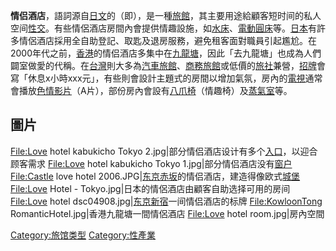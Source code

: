 {{expand|time=2011-06-23T07:01:58+00:00}}
{{NoteTA
|1= zh-cn:情侣酒店; zh-tw:愛情賓館;
|2= zh-tw:愛情賓館; zh-hk:時鐘酒店;
}}
'''情侣酒店'''，語詞源自[[日文|日文]]的{{lang|ja|ラブホテル}}（即{{lang|en|love hotel}}），是一種[[旅館|旅館]]，其主要用途給顧客短时间的私人空间[[性交|性交]]。有些情侶酒店房間內會提供情趣設施，如[[水床|水床]]、[[電動圓床|電動圓床]]等。[[日本|日本]]有許多情侶酒店採用全自助登記、取匙及退房服務，避免租客面對職員引起尷尬。在2000年代之前，[[香港|香港]]的情侣酒店多集中在[[九龍塘|九龍塘]]，因此「去九龍塘」也成為人們闢室做愛的代稱。在[[台灣|台灣]]則大多為[[汽車旅館|汽車旅館]]、[[商務旅館|商務旅館]]或低價的[[旅社|旅社]]兼營，[[招牌|招牌]]會寫「休息x小時xxx元」，有些則會設計主題式的房間以增加氣氛，房內的[[電視|電視]]通常會播放[[色情影片|色情影片]]（A片），部份房內會設有[[八爪椅|八爪椅]]（情趣椅）及[[蒸氣室|蒸氣室]]等。

== 圖片 ==
<gallery>
File:Love hotel kabukicho Tokyo 2.jpg|部分情侣酒店设计有多个[[入口|入口]]，以迎合顾客需求
File:Love hotel kabukicho Tokyo 1.jpg|部分情侣酒店没有[[窗户|窗户]]
File:Castle love hotel 2006.JPG|[[东京|东京]][[赤坂|赤坂]]的情侣酒店，建造得像欧式[[城堡|城堡]]
File:Love Hotel - Tokyo.jpg|日本的情侶酒店由顧客自助选择可用的房间
File:Love hotel dsc04908.jpg|[[东京|东京]][[新宿|新宿]]一间情侣酒店的标牌
File:KowloonTong RomanticHotel.jpg|香港九龍塘一間情侶酒店
File:Love hotel room.jpg|房內空間
</gallery>
{{Commons category|Love hotels}}
{{Authority control}}
{{Culture-stub}}

[[Category:旅馆类型|Category:旅馆类型]]
[[Category:性產業|Category:性產業]]
